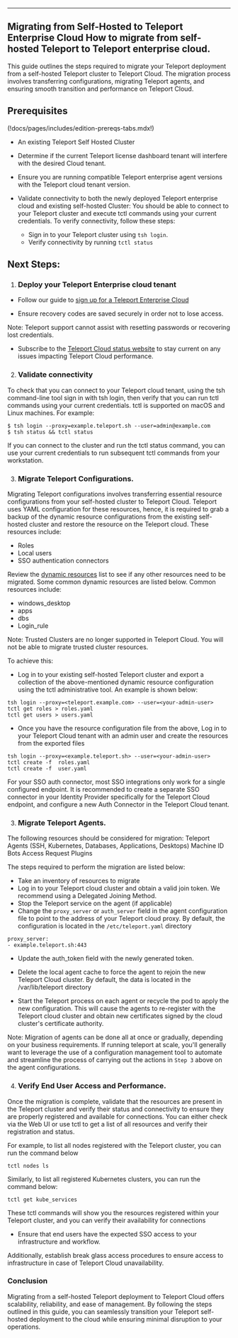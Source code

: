 
---
Migrating from Self-Hosted to Teleport Enterprise Cloud
How to migrate from self-hosted Teleport to Teleport enterprise cloud.
---

This guide outlines the steps required to migrate your Teleport deployment from a self-hosted Teleport cluster to Teleport Cloud. 
The migration process involves transferring configurations, migrating Teleport agents, and ensuring smooth transition and performance on Teleport Cloud.

## Prerequisites

(!docs/pages/includes/edition-prereqs-tabs.mdx!)

- An existing Teleport Self Hosted Cluster

- Determine if the current Teleport license dashboard tenant will interfere with the desired Cloud tenant.

- Ensure you are running compatible Teleport enterprise agent versions with the Teleport cloud tenant version.

- Validate connectivity to both the newly deployed Teleport enterprise cloud and existing self-hosted Cluster: You should be able to connect to your Teleport cluster and execute tctl commands using your current credentials. To verify connectivity, follow these steps:
  - Sign in to your Teleport cluster using `tsh login`.
  - Verify connectivity by running `tctl status`



## Next Steps:

1. ### Deploy your Teleport Enterprise cloud tenant
- Follow our guide to [sign up for a Teleport Enterprise Cloud](https://goteleport.com/docs/choose-an-edition/teleport-cloud/)

- Ensure recovery codes are saved securely in order not to lose access.

Note: Teleport support cannot assist with resetting passwords or recovering lost credentials.

- Subscribe to the [Teleport Cloud status website](https://status.teleport.sh/) to stay current on any issues impacting Teleport Cloud performance.

2.  ### Validate connectivity  

To check that you can connect to your Teleport cloud tenant, using the tsh command-line tool sign in with tsh login, then verify that you can run tctl commands using your current credentials. tctl is supported on macOS and Linux machines. 
For example:

```code
$ tsh login --proxy=example.teleport.sh --user=admin@example.com
$ tsh status && tctl status
```

If you can connect to the cluster and run the tctl status command, you can use your current credentials to run subsequent tctl commands from your workstation.

3. ### Migrate Teleport Configurations.

Migrating Teleport configurations involves transferring essential resource configurations from your self-hosted cluster to Teleport Cloud. Teleport uses YAML configuration for these resources, hence, it is required to grab a backup of the dynamic resource configurations from the existing self-hosted cluster and restore the resource on the Teleport cloud. These resources include:  

- Roles
- Local users
- SSO authentication connectors

Review the [dynamic resources](https://goteleport.com/docs/reference/resources/) list to see if any other resources need to be migrated.  Some common dynamic resources are listed below.  Common resources include:
- windows_desktop
- apps
- dbs
- Login_rule


Note: Trusted Clusters are no longer supported in Teleport Cloud.  You will not be able to migrate trusted cluster resources.


To achieve this:
- Log in to your existing self-hosted Teleport cluster and export a collection of the above-mentioned dynamic resource configuration using the tctl administrative tool.  An example is shown below:

```code
tsh login --proxy=<teleport.example.com> --user=<your-admin-user>
tctl get roles > roles.yaml 
tctl get users > users.yaml 
```

- Once you have the resource configuration file from the above, Log in to your Teleport Cloud tenant with an admin user and create the resources from the exported files

```code
tsh login --proxy=<example.teleport.sh> --user=<your-admin-user>
tctl create -f  roles.yaml
tctl create -f  user.yaml
```

For your SSO auth connector, most SSO integrations only work for a single configured endpoint. It is recommended to create a separate SSO connector in your Identity Provider specifically for the Teleport Cloud endpoint, and configure a new Auth Connector in the Teleport Cloud tenant.


3. ### Migrate Teleport Agents.

The following resources should be considered for migration:
Teleport Agents (SSH, Kubernetes, Databases, Applications, Desktops)
Machine ID Bots
Access Request Plugins


The steps required to perform the migration are listed below:


- Take an inventory of resources to migrate
- Log in to your Teleport cloud cluster and obtain a valid join token.  We recommend using a Delegated Joining Method.
- Stop the Teleport service on the agent (if applicable)
- Change the `proxy_server` or `auth_server` field in the agent configuration file to point to the address of your Teleport cloud proxy. By default, the configuration is located in the `/etc/teleport.yaml` directory

```code
proxy_server:
- example.teleport.sh:443
```

- Update the auth_token field with the newly generated token. 

- Delete the local agent cache to force the agent to rejoin the new Teleport Cloud cluster. By default, the data is located in the  /var/lib/teleport directory

- Start the Teleport process on each agent or recycle the pod to apply the new configuration. This will cause the agents to re-register with the Teleport cloud cluster and obtain new certificates signed by the cloud cluster's certificate authority.


Note: ​​Migration of agents can be done all at once or gradually, depending on your business requirements. If running teleport at scale, you'll generally want to leverage the use of a configuration management tool to automate and streamline the process of carrying out the actions in `Step 3` above on the agent configurations. 


4. ### Verify End User Access and Performance.

Once the migration is complete, validate that the resources are present in the Teleport cluster and verify their status and connectivity to ensure they are properly registered and available for connections. You can either check via the Web UI or use tctl to get a list of all resources and verify their registration and status. 

For example, to list all nodes registered with the Teleport cluster, you can run the command below

```
tctl nodes ls
```

Similarly, to list all registered Kubernetes clusters, you can run the command below:

```
tctl get kube_services
```

These tctl commands will show you the resources registered within your Teleport cluster, and you can verify their availability for connections

- Ensure that end users have the expected SSO access to your infrastructure and workflow.

Additionally, establish break glass access procedures to ensure access to infrastructure in case of Teleport Cloud unavailability.

### Conclusion

Migrating from a self-hosted Teleport deployment to Teleport Cloud offers scalability, reliability, and ease of management. By following the steps outlined in this guide, you can seamlessly transition your Teleport self-hosted deployment to the cloud while ensuring minimal disruption to your operations.
